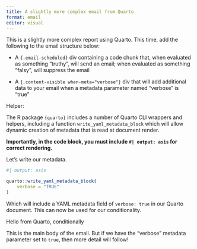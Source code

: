 ```yaml
---
title: A slightly more complex email from Quarto
format: email
editor: visual
---
```


This is a slightly more complex report using Quarto. This time, add the following to the email structure below:

-   A `{.email-scheduled}` div containing a code chunk that, when evaluated as something "truthy", will send an email; when evaluated as something "falsy", will suppress the email

-   A `{.content-visible when-meta="verbose"}` div that will add additional data to your email when a metadata parameter named "verbose" is "true"

Helper:

The R package `{quarto}` includes a number of Quarto CLI wrappers and helpers, including a function `write_yaml_metadata_block` which will allow dynamic creation of metadata that is read at document render.

**Importantly, in the code block, you must include `#| output: asis` for correct rendering.**

Let's write our metadata.

```r
#| output: asis

quarto::write_yaml_metadata_block(
    verbose = "TRUE"
)

```

Which will include a YAML metadata field of `verbose: true` in our Quarto document. This can now be used for our conditionality.

:::: email
::: subject
Hello from Quarto, conditionally
:::

This is the main body of the email. But if we have the "verbose" metadata parameter set to `true`, then more detail will follow!
::::

````{=html}

<!-- Hint: 

:::::: {.email}
::: {.email-scheduled}
```r
TRUE
```

:::

::: {.subject}
Hello from Quarto, conditionally
:::

This is the main body of the email. But if we have the "verbose" metadata parameter set to `true`, then more detail will follow!

::: {.content-visible when-meta="verbose"}
Here is some interesting data:

```r
library(gt)

head(mtcars) |> gt()
```

:::
::::::

-->
````